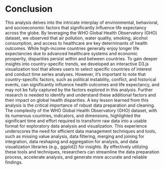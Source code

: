 # Conclusion

This analysis delves into the intricate interplay of environmental, behavioral, and socioeconomic factors that significantly influence life expectancy across the globe. By leveraging the WHO Global Health Observatory (GHO) dataset, we observed that air pollution, water quality, smoking, alcohol consumption, and access to healthcare are key determinants of health outcomes. While high-income countries generally enjoy longer life expectancies due to advanced healthcare systems and economic prosperity, disparities persist within and between countries. To gain deeper insights into country-specific trends, we developed an interactive D3.js visualization tool that allows users to select specific countries of interest and conduct time series analyses. However, it's important to note that country-specific factors, such as political instability, conflict, and historical events, can significantly influence health outcomes and life expectancy, and may not be fully captured by the factors explored in this analysis. Further research is needed to identify and understand these additional factors and their impact on global health disparities. A key lesson learned from this analysis is the critical importance of robust data preparation and cleaning. The complexity of the WHO Global Health Observatory (GHO) dataset, with its numerous countries, indicators, and dimensions, highlighted the significant time and effort required to transform raw data into a usable format for exploratory data analysis and visualization. This experience underscores the need for efficient data management techniques and tools, such as missing value analysis, data filtering, merging and joining for integration, data reshaping and aggregation for analysis, and data visualization libraries (e.g., ggplot2) for insights. By effectively utilizing these tools and techniques, researchers can streamline the data preparation process, accelerate analysis, and generate more accurate and reliable findings.